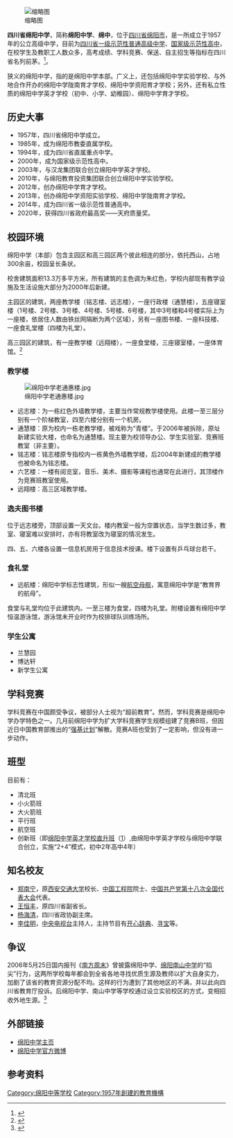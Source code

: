 {{coord|31|27|57|N|104|43|22|E|region:CN_type:edu|display=title}}
{{Infobox_School 
|name           = 四川省绵阳中学
|other_name     = Sichuan Mianyang High School
|image          = SCMYZX_logo_new.png
|caption        = 绵阳中学校徽
|motto          = 乐学修德 卓行天下
|song           = 迎着朝阳前进
|established    = 1957年
|type           = 公立高中
|principal      = 魏东
|staff          = 600余人
|students       = 约10000人 
|address        = {{CHN}}[[四川省|四川省]][[绵阳市|绵阳市]][[涪城区|涪城区]]剑门路西段26号
|website        = [http://www.scmyzx.com.cn www.scmyzx.com.cn]
|telephone      = +86 0816 236 6440
}}
[[File:Fucheng,_Mianyang,_Sichuan,_China_-_panoramio_(33).jpg|缩略图]]

'''四川省绵阳中学'''，简称'''绵阳中学'''、'''绵中'''，位于[[四川省|四川省]][[绵阳市|绵阳市]]，是一所成立于1957年的公立高级中学，目前为[[四川省一级示范性普通高级中学|四川省一级示范性普通高级中学]]、[[国家级示范性高中|国家级示范性高中]]，在校学生及教职工人数众多，高考成绩、学科竞赛、保送、自主招生等指标在四川省名列前茅。<ref>{{Cite web|url=http://www.scmyzx.com.cn/do/bencandy.php?fid=4&id=8234|title=四川省绵阳中学简介 - 学校简介 - 四川绵阳中学|accessdate=2017-12-20|work=www.scmyzx.com.cn|archive-url=https://web.archive.org/web/20171222051035/http://www.scmyzx.com.cn/do/bencandy.php?fid=4&id=8234|archive-date=2017-12-22|dead-url=yes}}</ref>。

狭义的绵阳中学，指的是绵阳中学本部。广义上，还包括绵阳中学实验学校、与外地合作开办的绵阳中学陇南育才学校、绵阳中学资阳育才学校；另外，还有私立性质的绵阳中学英才学校（初中、小学、幼稚园）、绵阳中学育才学校。

==历史大事==
*1957年，四川省绵阳中学成立。
*1985年，成为绵阳市教委直属学校。
*1994年，成为四川省直属重点中学。
*2000年，成为国家级示范性高中。
*2003年，与汉龙集团联合创立绵阳中学英才学校。
*2010年，与绵阳教育投资集团联合创立绵阳中学实验学校。
*2012年，创办绵阳中学育才学校。
*2013年，创办绵阳中学资阳实验学校、绵阳中学陇南育才学校。
*2014年，成为四川省一级示范性普通高中。
*2020年，获得四川省政府最高奖——天府质量奖。

==校园环境==
绵阳中学（本部）包含主园区和高三园区两个彼此相连的部分，依托西山，占地300余亩，校园呈长条状。

校舍建筑面积13.3万多平方米，所有建筑的主色调为朱红色，学校内部现有教学设施及生活设施大部分为2000年后新建。

主园区的建筑，两座教学楼（铭志楼、远志楼），一座行政楼（通慧楼），五座寝室楼（1号楼、2号楼、3号楼、4号楼、5号楼、6号楼，其中3号楼和4号楼实际上为一座楼，依居住人数由铁丝网隔断为两个区域），另有一座图书楼、一座科技楼、一座食礼堂楼（四楼为礼堂）。

高三园区的建筑，有一座教学楼（远翔楼），一座食堂楼，三座寝室楼，一座体育馆。<ref>{{cite web |url=http://www.scmyzx.com.cn/news_view.asp?newsid=217 |title=本部概况 |accessdate=2009-02-09 |work=绵阳中学官方网站 |publisher= |date= |archive-url=https://web.archive.org/web/20090205005724/http://www.scmyzx.com.cn/news_view.asp?newsid=217 |archive-date=2009-02-05 |dead-url=yes }}</ref>


===教学楼===
[[File:绵阳中学老通惠楼.jpg|thumb]]
*远志楼：为一栋红色外墙教学楼，主要当作常规教学楼使用。此楼一至三层分别有一个阶梯教室，四至六楼分别有一个机房。
*通慧楼：原为校内一栋老教学楼，被戏称为“青楼”。于2006年被拆除，原址新建实验大楼，也命名为通慧楼。现主要为校领导办公、学生实验室、竞赛班教室（非主要）。
*铭志楼：铭志楼原专指校内一栋黄色外墙教学楼，后2004年新建成的教学楼也被命名为铭志楼。
*六艺楼：一楼有阅览室，音乐、美术、摄影等课程也通常在此进行，其顶楼作为竞赛班教室使用。
*远翔楼：高三区域教学楼。

===逸夫图书楼===
位于远志楼旁，顶部设置一天文台。楼内教室一般为空置状态，当学生数过多，教室、寝室难以安排时，亦有将教室改为寝室的情况发生。

四、五、六楼各设置一信息机房用于信息技术授课。楼下设置有乒乓球台若干。

===食礼堂===
*远航楼：绵阳中学标志性建筑，形似一艘[[航空母舰|航空母舰]]，寓意绵阳中学是“教育界的航母”。

食堂与礼堂均位于此建筑内。一至三楼为食堂，四楼为礼堂。附楼设置有绵阳中学恒温游泳馆，游泳馆未开业时作为校排球队训练场所。

===学生公寓===
*兰慧园
*博达轩
*新学生公寓

==学科竞赛==
学科竞赛在中国颇受争议，被部分人士视为“超前教育”。然而，学科竞赛是绵阳中学办学特色之一。几月前绵阳中学为扩大学科竞赛学生规模组建了竞赛B班，但因近日中国教育部推出的“[[强基计划|强基计划]]”解散。竞赛A班也受到了一定影响，但没有进一步动作。

==班型==
目前有：
*清北班
*小火箭班
*大火箭班
*平行班
*航空班
*创新班（即[[绵阳中学英才学校直升班|绵阳中学英才学校直升班]]（[https://zh.wikipedia.org/w/index.php?title=%E7%BB%B5%E9%98%B3%E4%B8%AD%E5%AD%A6%E8%8B%B1%E6%89%8D%E5%AD%A6%E6%A0%A1%E7%9B%B4%E5%8D%87%E7%8F%AD&oldid=63445010]）,由绵阳中学英才学校与绵阳中学联合创立，实施“2+4”模式，初中2年高中4年）

==知名校友==
*[[郑南宁|郑南宁]]，原[[西安交通大学|西安交通大学]]校长、[[中国工程院|中国工程院]]院士、[[中国共产党第十八次全国代表大会|中国共产党第十八次全国代表大会]]代表。
*[[王恒丰|王恒丰]]，原四川省副省长。
*[[杨海清|杨海清]]，四川省政协副主席。
*[[李佳明|李佳明]]，[[中国中央电视台|中央电视台]]主持人，主持节目有[[开心辞典|开心辞典]]、[[寻宝|寻宝]]等。

==争议==

2006年5月25日国内报刊《[[南方周末|南方周末]]》曾披露绵阳中学、[[绵阳南山中学|绵阳南山中学]]的“掐尖”行为，这两所学校每年都会到全省各地寻找优质生源及教师以扩大自身实力，加剧了该省的教育资源分配不均。这样的行为遭到了其他地区的不满，并以此向四川省教育厅投诉。后绵阳中学、南山中学等学校通过设立实验校区的方式，变相招收外地生源。<ref>{{cite web|url=http://www.southcn.com/weekend/commend/200605250008.htm|title=《南方周末》：尖子生“转会”：一场混战，一地鸡毛|accessdate=2006-05-25|publisher=|date=|deadurl=yes|archiveurl=https://web.archive.org/web/20150202083106/http://www.southcn.com/weekend/commend/200605250008.htm|archivedate=2015-02-02}}</ref>

==外部链接==
* [http://www.scmyzx.com.cn/ 绵阳中学主页]{{Wayback|url=http://www.scmyzx.com.cn/ |date=20090404112133 }}
* [https://weibo.com/u/3461780494 绵阳中学官方微博]

==参考资料==
{{reflist}}

{{四川省一级示范性普通高级中学}}

[[Category:绵阳中等学校|Category:绵阳中等学校]]
[[Category:1957年創建的教育機構|Category:1957年創建的教育機構]]